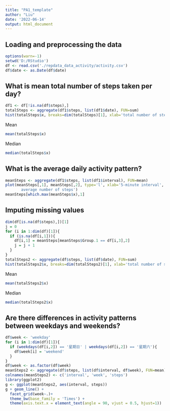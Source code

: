 ```yaml
---
title: "PA1_template"
author: "Liu"
date: '2022-06-14'
output: html_document
---
```


## Loading and preprocessing the data

```r
options(warn=-1)
setwd('D:/RStudio')
df <- read.csv('./repdata_data_activity/activity.csv')
df$date <- as.Date(df$date)
```

## What is mean total number of steps taken per day?

```r
df1 <- df[!is.na(df$steps),]
totalSteps <- aggregate(df1$steps, list(df1$date), FUN=sum)
hist(totalSteps$x, breaks=dim(totalSteps)[1], xlab='total number of steps per day', main='')
```

Mean
```r
mean(totalSteps$x)
```
Median
```r
median(totalSteps$x)
```

## What is the average daily activity pattern?

```r
meanSteps <- aggregate(df1$steps, list(df1$interval), FUN=mean)
plot(meanSteps[,1], meanSteps[,2], type='l', xlab='5-minute interval', ylab='
       average number of steps')
meanSteps[which.max(meanSteps$x),1]
```
## Imputing missing values
```r
dim(df[is.na(df$steps),])[1]
j = 0
for (i in 1:dim(df)[1]){
  if (is.na(df[i,1])){
    df[i,1] = meanSteps[meanSteps$Group.1 == df[i,3],2]
    j = j + 1
  }
}
totalSteps2 <- aggregate(df$steps, list(df$date), FUN=sum)
hist(totalSteps2$x, breaks=dim(totalSteps2)[1], xlab='total number of steps per day', main='')
```

Mean
```r
mean(totalSteps2$x)
```
Median
```r
median(totalSteps2$x)
```


## Are there differences in activity patterns between weekdays and weekends?
```r
df$week <- 'weekday'
for (i in 1:dim(df)[1]){
  if (weekdays(df[i,2]) == '星期日' | weekdays(df[i,2]) == '星期六'){
    df$week[i] = 'weekend'
  }
}
df$week <- as.factor(df$week)
meanSteps2 <- aggregate(df$steps, list(df$interval, df$week), FUN=mean)
colnames(meanSteps2) <- c('interval', 'week', 'steps')
library(ggplot2)
g <- ggplot(meanSteps2, aes(interval, steps))
g + geom_line() + 
  facet_grid(week~.)+
  theme_bw(base_family = 'Times') +
  theme(axis.text.x = element_text(angle = 90, vjust = 0.5, hjust=1))
```
